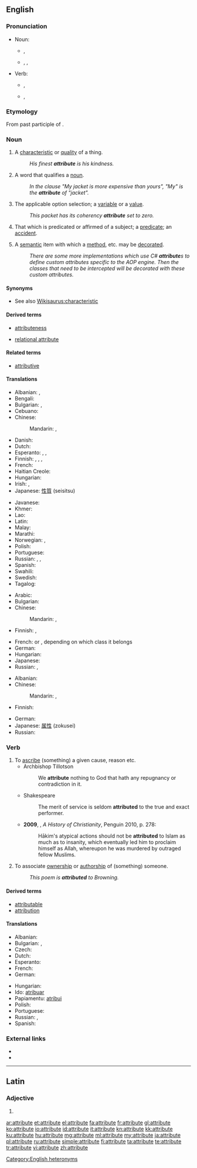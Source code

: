 ==English==
{{wikipedia}}

===Pronunciation===
* Noun:
** {{a|UK}} {{IPA|/ˈætrɪbjuːt/}}, {{X-SAMPA|/"{trIbju:t/}}
** {{a|US}} {{enPR|ă'trĭ-byo͞ot}}, {{IPA|/ˈætrɪbjut/}}, {{X-SAMPA|/"{trIbjut/}}
**: {{audio|en-us-attribute-noun.ogg|Audio (US)}}
* Verb:
** {{a|UK}} {{IPA|/æˈtrɪbjuːt/}}, {{X-SAMPA|/{"trIbju:t/}}
** {{a|US}} {{enPR|ă-trĭb'yo͞ot}}, {{IPA|/æˈtrɪbjut/}} {{X-SAMPA|/{"trIbjut/}}
**: {{audio|en-us-attribute-verb.ogg|Audio (US)}}

===Etymology===
From {{etyl|la|en}} {{term|attributus|lang=la}} past participle of {{term|attribuere}}.

===Noun===
{{en-noun}}

# A [[characteristic]] or [[quality]] of a thing.
#: ''His finest '''attribute''' is his kindness.''
# {{context|grammar|lang=en}} A word that qualifies a [[noun]].
#: ''In the clause "My jacket is more expensive than yours", "My" is the '''attribute''' of "jacket".''
# {{context|computing|lang=en}} The applicable option selection; a [[variable]] or a [[value]].
#: ''This packet has its coherency '''attribute''' set to zero.''
# {{context|logic|lang=en}} That which is predicated or affirmed of a subject; a [[predicate]]; an [[accident]].<!--From Century 1911.-->
# {{context|computing|programming|lang=en}} A [[semantic]] item with which a [[method]], etc. may be [[decorate]]d.
#: ''There are some more implementations which use C# '''attribute'''s to define custom attributes specific to the AOP engine. Then the classes that need to be intercepted will be decorated with these custom attributes.''

====Synonyms====
* See also [[Wikisaurus:characteristic]]

====Derived terms====
{{der-top|}}
* [[attributeness]]
{{der-mid}}
* [[relational attribute]]
{{der-bottom}}

====Related terms====
{{rel-top|}}
* [[attributive]]
{{rel-bottom}}

====Translations====
{{trans-top|characteristic or quality}}
* Albanian: {{t+|sq|atribut}}, {{t|sq|veti}}
* Bengali: {{t|bn|বৈশিষ্ট্য|sc=Beng}}
* Bulgarian: {{t+|bg|качество}},  {{t+|bg|свойство}}
* Cebuano: {{t|ceb|kinaiya}}
* Chinese:
*: Mandarin: {{t|cmn|屬性|sc=Hani}},  {{t+|cmn|属性|tr=shǔxìng|sc=Hani}}
* Danish: {{t+|da|attribut}}
* Dutch: {{t+|nl|attribuut|n}}
* Esperanto: {{t|eo|trajto}}, {{t+|eo|eco}}, {{t|eo|propreco}}
* Finnish: {{t|fi|määrite}}, {{t+|fi|attribuutti}}, {{t+|fi|ominaisuus}}, {{t+|fi|piirre}}
* French: {{t+|fr|attribut|m}}
* Haitian Creole: {{t|ht|atribi}}
* Hungarian: {{t+|hu|tulajdonság}}
* Irish: {{t|ga|aitreabúid|f}}, {{t|ga|dílseacht|f}}
* Japanese: [[性質]] (seisitsu)
{{trans-mid}}
* Javanese: {{t|jv|ngubungake}}
* Khmer: {{t|km|គុណលក្ខណៈ|tr=kounalokkhan|sc=Khmr}}
* Lao: {{t|lo|ໃຫ້ເຫດຜົນ|tr=hai hedphon|sc=Laoo}}
* Latin: {{t|la|attributum|m}}
* Malay: {{t|ms|sifat}}
* Marathi: {{t|mr|संबंध लावणे|n|tr=sambandha lāvaṇē|sc=Deva}}
* Norwegian: {{t|no|attributt|m}}, {{t+|no|egenskap|m}}
* Polish: {{t+|pl|atrybut}}
* Portuguese: {{t+|pt|atributo|m}}
* Russian: {{t+|ru|свойство|n|tr=svójstvo}},  {{t|ru|характерная черта|f|tr=xaraktérnaja čertá}},  {{t+|ru|атрибут|m|tr=atribút}}
* Spanish: {{t+|es|atributo|m}}
* Swahili: {{t+|sw|sifa}}
* Swedish: {{t+|sv|attribut}}
* Tagalog: {{t|tl|katangian}}
{{trans-bottom}}

{{trans-top|grammar: word qualifying a noun}}
* Arabic: {{t|ar|ميزة|f|tr=miiza}}
* Bulgarian: {{t+|bg|определение}}
* Chinese:
*: Mandarin: {{t|cmn|定語|sc=Hani}},  {{t+|cmn|定语|tr=dìngyǔ|sc=Hani}}
* Finnish: {{t+|fi|attribuutti}}, {{t+|fi|määre}}
{{trans-mid}}
* French: {{t+|fr|épithète|f}} or {{t+|fr|déterminant|m}}, depending on which class it belongs
* German: {{t+|de|Attribut|n}}
* Hungarian: {{t+|hu|jelző}}
* Japanese: {{t|ja|限定詞|tr=げんていし, genteishi}}
* Russian: {{t+|ru|определение|n|tr=opredelénije}},  {{t+|ru|атрибут|m|tr=atribút}}
{{trans-bottom}}

{{trans-top|computing: the applicable option selection}}
* Albanian: {{t+|sq|atribut}}
* Chinese:
*: Mandarin: {{t|cmn|屬性|sc=Hani}},  {{t+|cmn|属性|tr=shǔxìng|sc=Hani}}
* Finnish: {{t+|fi|attribuutti}}
{{trans-mid}}
* German: {{t+|de|Attribut|n}}
* Japanese: [[属性]] (zokusei)
* Russian: {{t+|ru|атрибут|m|tr=atribut|sc=Cyrl}}
{{trans-bottom}}

===Verb===
{{en-verb|attribut|ing}}

# To [[ascribe]] (something) {{term|to}} a given cause, reason etc.
#* Archbishop Tillotson
#*: We '''attribute''' nothing to God that hath any repugnancy or contradiction in it.
#* Shakespeare
#*: The merit of service is seldom '''attributed''' to the true and exact performer.
#* '''2009''', {{w|Diarmaid MacCulloch}}, ''A History of Christianity'', Penguin 2010, p. 278:
#*: Hākim's atypical actions should not be '''attributed''' to Islam as much as to insanity, which eventually led him to proclaim himself as Allah, whereupon he was murdered by outraged fellow Muslims.
# To associate [[ownership]] or [[authorship]] of (something) {{term|to}} someone.
#: ''This poem is '''attributed''' to Browning.''

====Derived terms====
{{der-top|}}
* [[attributable]]
* [[attribution]]
{{der-bottom}}

====Translations====
{{trans-top|to associate ownership or authorship with}}
* Albanian: {{t|sq|atribuoj}}
* Bulgarian: {{t+|bg|приписвам}},  {{t+|bg|отдавам}}
* Czech: {{t|cs|připisovat}}
* Dutch: {{t+|nl|toeschrijven}}
* Esperanto: {{t|eo|atribui}}
* French: {{t+|fr|attribuer}}
* German: {{t+|de|zuschreiben}}
{{trans-mid}}
* Hungarian: {{t+|hu|tulajdonít}}
* Ido: [[atribuar]]
* Papiamentu: [[atribui]]
* Polish: {{t+|pl|przypisać}}
* Portuguese: {{t+|pt|atribuir}}
* Russian: {{t+|ru|приписывать}}, {{t+|ru|относить}}
* Spanish: {{t+|es|atribuir}}
{{trans-bottom}}

===External links===
* {{R:Webster 1913}}
* {{R:Century 1911}}

[[Category:English heteronyms]]

----

==Latin==

===Adjective===
{{la-adj-form|attribūte}}

# {{inflection of|attribūtus||voc|m|s|lang=la}}

[[ar:attribute]]
[[et:attribute]]
[[el:attribute]]
[[fa:attribute]]
[[fr:attribute]]
[[gl:attribute]]
[[ko:attribute]]
[[io:attribute]]
[[id:attribute]]
[[it:attribute]]
[[kn:attribute]]
[[kk:attribute]]
[[ku:attribute]]
[[hu:attribute]]
[[mg:attribute]]
[[ml:attribute]]
[[my:attribute]]
[[ja:attribute]]
[[pl:attribute]]
[[ru:attribute]]
[[simple:attribute]]
[[fi:attribute]]
[[ta:attribute]]
[[te:attribute]]
[[tr:attribute]]
[[vi:attribute]]
[[zh:attribute]]